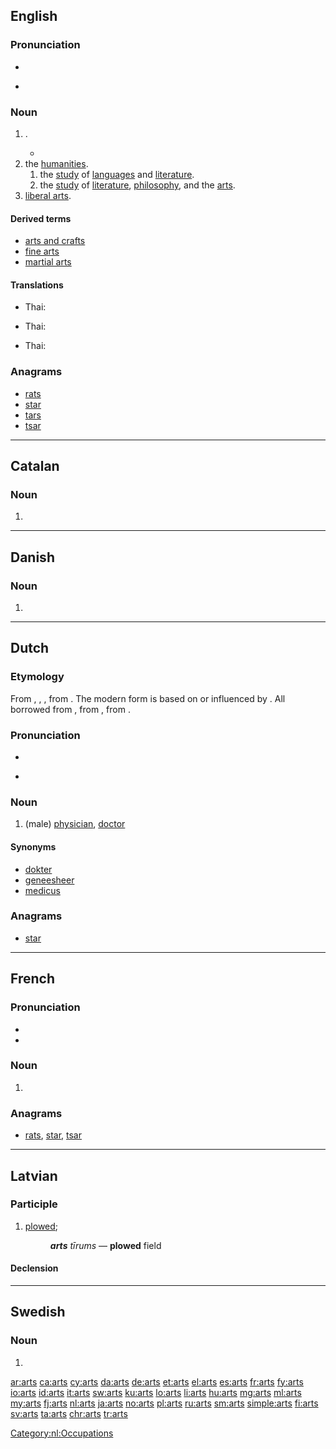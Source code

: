 {{also|arts.|ärts}}
==English==

===Pronunciation===
* {{audio|en-us-arts.ogg|Audio (US)|lang=en}}

* {{rhymes|ɑː(r)ts|lang=en}}

===Noun===
{{head|en|noun plural form}}

# {{plural of|art|lang=en}}.
#* {{quote-book|year=1918|author={{w|W. B. Maxwell}}
|title=The Mirror and the Lamp
|chapter=2|url=http://openlibrary.org/works/OL1097634W
|passage=''That'' the young Mr. Churchills liked—but they did not like him coming round of an evening and drinking weak whisky-and-water while he held forth on railway debentures and corporation loans. Mr. Barrett, however, by fawning and flattery, seemed to be able to make not only Mrs. Churchill but everyone else do what he desired. And if the '''arts''' of humbleness failed him, he overcame you by sheer impudence.}}
# the [[humanities]].
## the [[study]] of [[language]]s and [[literature]].
## the [[study]] of [[literature]], [[philosophy]], and the [[art]]s.
# [[liberal arts]].

====Derived terms====
* [[arts and crafts]]
* [[fine arts]]
* [[martial arts]]

====Translations====
{{trans-top|the study of languages and literature}}
{{trans-mid}}
* Thai: {{t|th|อักษรศาสตร์|tr=aksorasat|sc=Thai}}
{{trans-bottom}}

{{trans-top|the study of literature, philosophy, and the arts}}
{{trans-mid}}
* Thai: {{t|th|ศิลปศาสตร์|tr=sinlapasat|sc=Thai}}
{{trans-bottom}}

{{trans-top|liberal arts}}
{{trans-mid}}
* Thai: {{t|th|ศิลปศาสตร์|tr=sinlapasat|sc=Thai}}
{{trans-bottom}}

===Anagrams===
* [[rats#English|rats]]
* [[star#English|star]]
* [[tars#English|tars]]
* [[tsar#English|tsar]]

----

==Catalan==

===Noun===
{{ca-noun-form}}

# {{plural of|art|lang=ca}}

----

==Danish==

===Noun===
{{head|da|noun form|g=c}}

# {{genitive singular indefinite of|art|lang=da}}

----

==Dutch==

===Etymology===
From {{inh|nl|dum|ersetere}}, {{m|dum|arseter}}, {{m|dum|arsete}}, from {{inh|nl|odt|ercetere}}. The modern form is based on or influenced by {{etym|de|nl}} {{term|Arzt|lang=de}}. All borrowed from {{etyl|ML.|nl}} {{m|la|arcīāter}}, from {{etyl|LL.|nl}} {{m|la|archīāter}}, from {{etyl|grc|nl}} {{m|grc|ἀρχιατρός}}.

===Pronunciation===

* {{audio|Nl-arts.ogg|audio|lang=nl}}

* {{IPA|/ɑrts/|lang=nl}}

===Noun===
{{nl-noun|m|-en|artsje|f=artse}}

# (male) [[physician]], [[doctor]]

====Synonyms====
* [[dokter]]
* [[geneesheer]]
* [[medicus]]

===Anagrams===
* [[star#Dutch|star]]

[[Category:nl:Occupations]]

----

==French==

===Pronunciation===
* {{IPA|/aʁ/|lang=fr}}
* {{rhymes|aʁ|lang=fr}}

===Noun===
{{head|fr|noun plural form|g=m}}

# {{plural of|art|lang=fr}}

===Anagrams===
* [[rats#French|rats]], [[star#French|star]], [[tsar#French|tsar]]

----

==Latvian==

===Participle===
{{lv-part|art|t}}

# [[plow]]ed; {{lv-participle of|art|pst|psv}}
#: '''''arts''' tīrums'' — '''plowed''' field

====Declension====
{{lv-decl-part|ar|t|extrawidth=-100}}

----

==Swedish==

===Noun===
{{head|sv|noun form}}

# {{sv-noun-form-indef-gen|art}}

[[ar:arts]]
[[ca:arts]]
[[cy:arts]]
[[da:arts]]
[[de:arts]]
[[et:arts]]
[[el:arts]]
[[es:arts]]
[[fr:arts]]
[[fy:arts]]
[[io:arts]]
[[id:arts]]
[[it:arts]]
[[sw:arts]]
[[ku:arts]]
[[lo:arts]]
[[li:arts]]
[[hu:arts]]
[[mg:arts]]
[[ml:arts]]
[[my:arts]]
[[fj:arts]]
[[nl:arts]]
[[ja:arts]]
[[no:arts]]
[[pl:arts]]
[[ru:arts]]
[[sm:arts]]
[[simple:arts]]
[[fi:arts]]
[[sv:arts]]
[[ta:arts]]
[[chr:arts]]
[[tr:arts]]